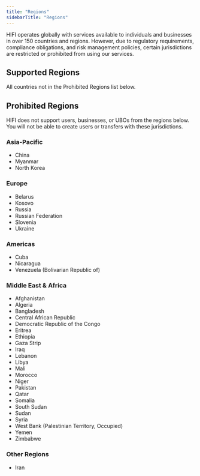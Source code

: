 ```yaml
---
title: "Regions"
sidebarTitle: "Regions"
---
```


HIFI operates globally with services available to individuals and businesses in over 150 countries and regions. However, due to regulatory requirements, compliance obligations, and risk management policies, certain jurisdictions are restricted or prohibited from using our services.

## Supported Regions

All countries not in the Prohibited Regions list below.

## Prohibited Regions

<Warning>
  HIFI does not support users, businesses, or UBOs from the regions below. You
  will not be able to create users or transfers with these jurisdictions.
</Warning>

### Asia-Pacific

- China
- Myanmar
- North Korea

### Europe

- Belarus
- Kosovo
- Russia
- Russian Federation
- Slovenia
- Ukraine

### Americas

- Cuba
- Nicaragua
- Venezuela (Bolivarian Republic of)

### Middle East & Africa

- Afghanistan
- Algeria
- Bangladesh
- Central African Republic
- Democratic Republic of the Congo
- Eritrea
- Ethiopia
- Gaza Strip
- Iraq
- Lebanon
- Libya
- Mali
- Morocco
- Niger
- Pakistan
- Qatar
- Somalia
- South Sudan
- Sudan
- Syria
- West Bank (Palestinian Territory, Occupied)
- Yemen
- Zimbabwe

### Other Regions

- Iran
